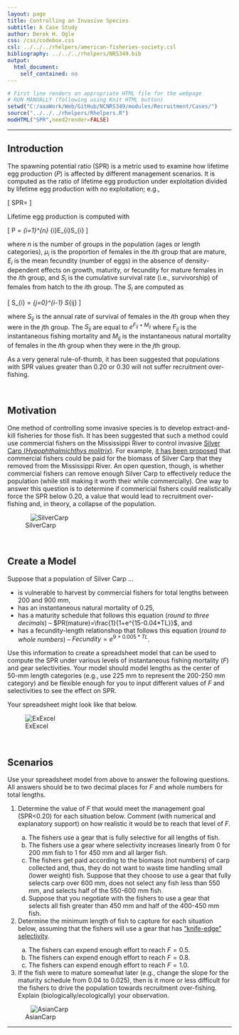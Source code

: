 ```yaml
---
layout: page
title: Controlling an Invasive Species
subtitle: A Case Study
author: Derek H. Ogle
css: /css/codebox.css
csl: ../../../rhelpers/american-fisheries-society.csl
bibliography: ../../../rhelpers/NRS349.bib
output: 
  html_document: 
    self_contained: no
---
```

```r
# First line renders an appropriate HTML file for the webpage
# RUN MANUALLY (following using Knit HTML button)
setwd("C:/aaaWork/Web/GitHub/NCNRS349/modules/Recruitment/Cases/")
source("../../../rhelpers/Rhelpers.R")
modHTML("SPR",need2render=FALSE)
```

----

## Introduction

The spawning potential ratio (SPR) is a metric used to examine how lifetime egg production ($P$) is affected by different management scenarios.  It is computed as the ratio of lifetime egg production under exploitation divided by lifetime egg production with no exploitation; e.g.,

\[ SPR=\frac{P_{exploited}}{P_{unexploited}} \]

Lifetime egg production is computed with

\[ P = \sum_{i=1}^{n} \mu_{i}E_{i}S_{i} \]

where $n$ is the number of groups in the population (ages or length categories), $\mu_{i}$ is the proportion of females in the $i$th group that are mature, $E_{i}$ is the mean fecundity (number of eggs) in the absence of density-dependent effects on growth, maturity, or fecundity for mature females in the $i$th group, and $S_{i}$ is the cumulative survival rate (i.e., survivorship) of females from hatch to the $i$th group.  The $S_{i}$ are computed as
 
\[ S_{i} = \prod_{j=0}^{i-1} S_{ij}  \]

where $S_{ij}$ is the annual rate of survival of females in the $i$th group when they were in the $j$th group.  The $S_{ij}$ are equal to $e^{F_{ij}+M_{ij}}$ where $F_{ij}$ is the instantaneous fishing mortality and $M_{ij}$ is the instantaneous natural mortality of females in the $i$th group when they were in the $j$th group.

As a very general rule-of-thumb, it has been suggested that populations with SPR values greater than 0.20 or 0.30 will not suffer recruitment over-fishing.

\ 

## Motivation

One method of controlling some invasive species is to develop extract-and-kill fisheries for those fish.  It has been suggested that such a method could use commercial fishers on the Mississippi River to control invasive [Silver Carp (*Hypophthalmichthys 
molitrix*)](https://en.wikipedia.org/wiki/Silver_carp).  For example, [it has been proposed](http://www.reabic.net/journals/mbi/2015/3/MBI_2015_Seibert_etal.pdf) that commercial fishers could be paid for the biomass of Silver Carp that they removed from the Mississippi River.  An open question, though, is whether commercial fishers can remove enough Silver Carp to effectively reduce the population (while still making it worth their while commercially).  One way to answer this question is to determine if commericial fishers could realistically force the SPR below 0.20, a value that would lead to recruitment over-fishing and, in theory, a collapse of the population.

![SilverCarp](SilverCarpInNet.jpg)

\ 

## Create a Model

Suppose that a population of Silver Carp ...

<ul>
  <li>is vulnerable to harvest by commercial fishers for total lengths between 200 and 900 mm,</li>
  <li>has an instantaneous natural mortality of 0.25,</li>
  <li>has a maturity schedule that follows this equation (<i>round to three decimals</i>) -- $PR(mature)=\frac{1}{1+e^{15-0.04*TL}}$, and</li>
  <li>has a fecundity-length relationshop that follows this equation (<i>round to whole numbers</i>) -- $Fecundity=e^{9+0.005*TL}$.
</ul>

Use this information to create a spreadsheet model that can be used to compute the SPR under various levels of instantaneous fishing mortality ($F$) and gear selectivities.  Your model should model lengths as the center of 50-mm length categories (e.g., use 225 mm to represent the 200-250 mm category) and be flexible enough for you to input different values of $F$ and selectivities to see the effect on SPR.

Your spreadsheet might look like that below.

![ExExcel](ExExcel.jpg)

\ 

## Scenarios

Use your spreadsheet model from above to answer the following questions.  All answers should be to two decimal places for $F$ and whole numbers for total lengths.

<ol>
<li>Determine the value of $F$ that would meet the management goal (SPR<0.20) for each situation below.  Comment (with numerical and explanatory support) on how realistic it would be to reach that level of $F$.</li>
<ol type="a">
<li>The fishers use a gear that is fully selective for all lengths of fish.</li>
<li>The fishers use a gear where selectivity increases linearly from 0 for 200 mm fish to 1 for 450 mm and all larger fish.</li>
<li>The fishers get paid according to the biomass (not numbers) of carp collected and, thus, they do not want to waste time handling small (lower weight) fish.  Suppose that they choose to use a gear that fully selects carp over 600 mm, does not select any fish less than 550 mm, and selects half of the 550-600 mm fish.</li>
<li>Suppose that you negotiate with the fishers to use a gear that selects all fish greater than 450 mm and half of the 400-450 mm fish.</li>
</ol>
<li>Determine the minimum length of fish to capture for each situation below, assuming that the fishers will use a gear that has ["knife-edge" selectivity](http://www.fao.org/docrep/w5449e/w5449e08.htm#6.4.1%20knife%20edge%20selection).</li>
<ol type="a">
<li>The fishers can expend enough effort to reach $F=0.5$.</li>
<li>The fishers can expend enough effort to reach $F=0.8$.</li>
<li>The fishers can expend enough effort to reach $F=1.0$.</li>
</ol>
<li>If the fish were to mature somewhat later (e.g., change the slope for the maturity schedule from 0.04 to 0.025), then is it more or less difficult for the fishers to drive the population towards recruitment over-fishing.  Explain (biologically/ecologically) your observation.
</ol>


![AsianCarp](AsianCarpJumping.jpg)

----

<style>
img[alt="SilverCarp"], img[alt="AsianCarp"] { 
  max-width: 400px; 
  display: block;
  margin: 0 auto;
}

img[alt="ExExcel"] { 
  max-width: 700px; 
  display: block;
  margin: 0 auto;
}
</style>
